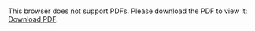 <object data="./CV.pdf" type="application/pdf" width="700px" height="1000px">
    <embed src="./CV.pdf">
        <p>This browser does not support PDFs. Please download the PDF to view it: <a href="./CV.pdf">Download PDF</a>.</p>
    </embed>
</object>